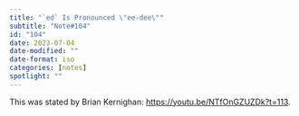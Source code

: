 ```yaml
---
title: "`ed` Is Pronounced \"ee-dee\""
subtitle: "Note#104"
id: "104"
date: 2023-07-04
date-modified: ""
date-format: iso
categories: [notes]
spotlight: ""
---
```

This was stated by Brian Kernighan: <https://youtu.be/NTfOnGZUZDk?t=113>.
